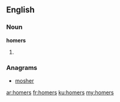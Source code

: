 ==English==

===Noun===
'''homers'''
# {{plural of|homer}}

===Anagrams===
* [[mosher#English|mosher]]

[[ar:homers]]
[[fr:homers]]
[[ku:homers]]
[[my:homers]]